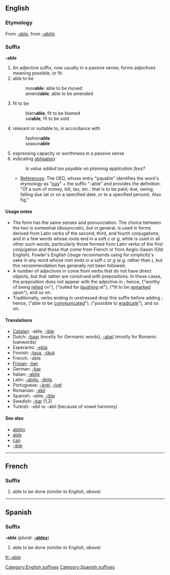 {{DEFAULTSORT:able}}
{{see|able}}
==English==

{{rfc|remove the copyvio stuff}}

===Etymology===
From {{F.}} [[#French|-able]], from {{L.}} ''[[-abilis]]''.

===Suffix===
'''-able'''

# An adjective suffix, now usually in a passive sense; forms adjectives meaning possible, or fit.
# able to be
#:mov'''able''': able to be moved
#:amend'''able''', able to be amended
# fit to be
#:blam'''able''', fit to be blamed
#:sal'''able''', fit to be sold
# relevant or suitable to, in accordance with
#:fashion'''able'''
#:season'''able'''
# expressing capacity or worthiness in a passive sense
# indicating [[obligation]]
#:''Is value added tax payable on planning application fees?''
#*[[References]]: The OED, whose entry "payable" identifies the word's etymology as "[[pay]]" + the suffix "-able" and provides the definition: "Of a sum of money, bill, tax, etc.: that is to be paid; due, owing; falling due (at or on a specified date, or to a specified person). Also fig." 

====Usage notes====
* The form {{term|-ible}} has the same senses and pronunciation. The choice between the two is somewhat idiosyncratic, but in general, {{term||-ible}} is used in forms derived from Latin verbs of the second, third, and fourth conjugations, and in a few words whose roots end in a soft ''c'' or ''g'', while {{term||-able}} is used in all other such words, particularly those formed from Latin verbs of the first conjugation and those that come from French or from Anglo-Saxon (Old English). Fowler's ''English Usage'' recommends using {{term||-ible}} for simplicity's sake in ''any'' word whose root ends in a soft ''c'' or ''g'' (e.g. {{term||changible}} rather than {{term|changeable}}), but this recommendation has generally not been followed.
* A number of adjectives in {{term||-able}} come from verbs that do not have direct objects, but that rather are construed with prepositions. In these cases, the preposition does not appear with the adjective in {{term||-able}}; hence, {{term|reliable}} ("worthy of being [[rely|relied]] on"), {{term|laughable}} ("suited for [[laugh|laughing]] at"), {{term|remarkable}} ("fit to be [[remark|remarked]] upon"), and so on.
* Traditionally, verbs ending in unstressed {{term|-ate}} drop this suffix before adding {{term||-able}}; hence, {{term|communicable}} ("able to be [[communicate]]d"), {{term|eradicable}} ("possible to [[eradicate]]"), and so on.

====Translations====
*[[Catalan]]: -able, [[-ible]]
*Dutch: [[-baar]] (mostly for Germanic words), [[-abel]] (mostly for Romanic loanwords)
*Esperanto: [[-ebla]]
*Finnish: [[-tava]], [[-tävä]]
*French: -able
*[[Frisian]]: [[-ber]]
*German: [[-bar]]
*Italian: [[-abile]]
*Latin: [[-abilis]], [[-ibilis]]
*Portuguese: [[-ável]], [[-ível]]
*Romanian: [[-abil]]
*Spanish: -able, [[-ible]]
*Swedish: [[-bar]] (1,2)
*Turkish: -ebil or -abil (because of vowel harmony)

====See also====
*[[ability]]
*[[able]]
*[[can]]
*[[-ible]]

[[Category:English suffixes]]

----

==French==

===Suffix===
{{infl|fr|suffix|cat=suffixes|plural|-ables}}

# able to be done ''(similar to English, above)''

----

==Spanish==

===Suffix===
'''-able''' (''plural:'' '''[[-ables]]''')

# able to be done ''(similar to English, above)''

[[Category:Spanish suffixes]]

[[fr:-able]]